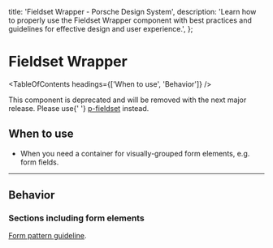 
  title: 'Fieldset Wrapper - Porsche Design System',
  description:
    'Learn how to properly use the Fieldset Wrapper component with best practices and guidelines for effective design and user experience.',
};

# Fieldset Wrapper <ComponentStatus tagName="p-fieldset-wrapper"></ComponentStatus>

<TableOfContents headings={['When to use', 'Behavior']} />

<Notification heading="Deprecation hint" heading-tag="h2" state="error">
  This component is deprecated and will be removed with the next major release. Please use{' '}
  <a href="components/fieldset/">p-fieldset</a> instead.
</Notification>

## When to use

- When you need a container for visually-grouped form elements, e.g. form fields.

---

## Behavior

### Sections including form elements

[Form pattern guideline](/patterns/forms).
